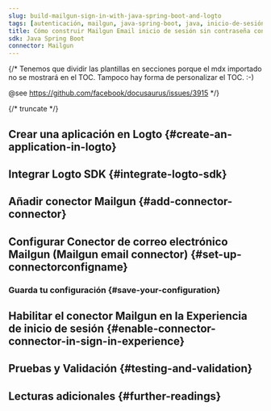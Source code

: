```yaml
---
slug: build-mailgun-sign-in-with-java-spring-boot-and-logto
tags: [autenticación, mailgun, java-spring-boot, java, inicio-de-sesión-sin-contraseña, inicio-de-sesión, login]
title: Cómo construir Mailgun Email inicio de sesión sin contraseña con Java Spring Boot
sdk: Java Spring Boot
connector: Mailgun
---
```


{/*
  Tenemos que dividir las plantillas en secciones porque el mdx importado no se mostrará en el TOC.
  Tampoco hay forma de personalizar el TOC. :-)

  @see https://github.com/facebook/docusaurus/issues/3915
*/}



{/* truncate */}

<Intro connector={connector} sdk="Java Spring Boot" link="https://spring.io/projects/spring-boot" />

## Crear una aplicación en Logto \{#create-an-application-in-logto}

<CreateApplication type="Aplicación web tradicional (Traditional web)" framework="Java Spring Boot" />

## Integrar Logto SDK \{#integrate-logto-sdk}

<IntegrateSdk />

## Añadir conector Mailgun \{#add-connector-connector}

<AddPasswordlessConnector
  connector={connector}
  connectorType="Email"
  passwordlessSignUpIdentifier="Dirección de correo electrónico (Email address)"
/>

## Configurar Conector de correo electrónico Mailgun (Mailgun email connector) \{#set-up-connectorconfigname}

<ConnectorGuide />

### Guarda tu configuración \{#save-your-configuration}

<SaveYourConfiguration connector={connector} />

## Habilitar el conector Mailgun en la Experiencia de inicio de sesión \{#enable-connector-connector-in-sign-in-experience}

<EnablePasswordlessConnector
  connectorType="Email"
  passwordlessSignUpIdentifier="Dirección de correo electrónico (Email address)"
/>

## Pruebas y Validación \{#testing-and-validation}

<TestingAndValidation connector={connector} sdk="Java Spring Boot" />

## Lecturas adicionales \{#further-readings}

<FurtherReadings />
